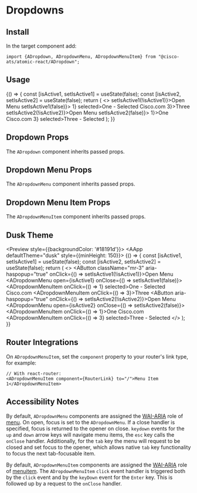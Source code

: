

<Meta title="Components/Dropdowns" component={ADropdown} />

# Dropdowns

## Install

In the target component add:

```
import {ADropdown, ADropdownMenu, ADropdownMenuItem} from "@cisco-ats/atomic-react/ADropdown";
```

## Usage

<Preview>
  <Story name="usage-1">
    <AApp style={{minHeight: 150}}>
      <YourComponent>
    {() => {
      const [isActive1, setIsActive1] = useState(false);
      const [isActive2, setIsActive2] = useState(false);
      return (
        <>
        <ADropdown>
          <AButton className="mr-3" aria-haspopup="true" onClick={() => setIsActive1(!isActive1)}>Open Menu</AButton>
          <ADropdownMenu open={isActive1} onClose={() => setIsActive1(false)}>
            <ADropdownMenuItem onClick={() => 1} selected>One - Selected</ADropdownMenuItem>
            <ADropdownMenuItem href="https://www.cisco.com" target="_blank">Cisco.com</ADropdownMenuItem>
            <ADropdownMenuItem onClick={() => 3}>Three</ADropdownMenuItem>
          </ADropdownMenu>
        </ADropdown>
        <ADropdown>
          <AButton aria-haspopup="true" onClick={() => setIsActive2(!isActive2)}>Open Menu</AButton>
          <ADropdownMenu open={isActive2} onClose={() => setIsActive2(false)}>
            <ADropdownMenuItem onClick={() => 1}>One</ADropdownMenuItem>
            <ADropdownMenuItem href="https://www.cisco.com" target="_blank">Cisco.com</ADropdownMenuItem>
            <ADropdownMenuItem onClick={() => 3} selected>Three - Selected</ADropdownMenuItem>
          </ADropdownMenu>
        </ADropdown>
        </>
      );
    }}
      </YourComponent>
    </AApp>
  </Story>
</Preview>

## Dropdown Props

The `ADropdown` component inherits passed props.

<Props of={ADropdown} />

## Dropdown Menu Props

The `ADropdownMenu` component inherits passed props.

<Props of={ADropdownMenu} />

## Dropdown Menu Item Props

The `ADropdownMenuItem` component inherits passed props.

<Props of={ADropdownMenuItem} />

## Dusk Theme

<Preview style={{backgroundColor: '#18191d'}}>
  <Story name="dusk-1">
    <AApp defaultTheme="dusk" style={{minHeight: 150}}>
      <YourComponent>
    {() => {
      const [isActive1, setIsActive1] = useState(false);
      const [isActive2, setIsActive2] = useState(false);
      return (
        <>
        <ADropdown>
          <AButton className="mr-3" aria-haspopup="true" onClick={() => setIsActive1(!isActive1)}>Open Menu</AButton>
          <ADropdownMenu open={isActive1} onClose={() => setIsActive1(false)}>
            <ADropdownMenuItem onClick={() => 1} selected>One - Selected</ADropdownMenuItem>
            <ADropdownMenuItem href="https://www.cisco.com" target="_blank">Cisco.com</ADropdownMenuItem>
            <ADropdownMenuItem onClick={() => 3}>Three</ADropdownMenuItem>
          </ADropdownMenu>
        </ADropdown>
        <ADropdown>
          <AButton aria-haspopup="true" onClick={() => setIsActive2(!isActive2)}>Open Menu</AButton>
          <ADropdownMenu open={isActive2} onClose={() => setIsActive2(false)}>
            <ADropdownMenuItem onClick={() => 1}>One</ADropdownMenuItem>
            <ADropdownMenuItem href="https://www.cisco.com" target="_blank">Cisco.com</ADropdownMenuItem>
            <ADropdownMenuItem onClick={() => 3} selected>Three - Selected</ADropdownMenuItem>
          </ADropdownMenu>
        </ADropdown>
        </>
      );
    }}
      </YourComponent>
    </AApp>
  </Story>
</Preview>

## Router Integrations

On `ADropdownMenuItem`, set the `component` property to your router's link type, for example:

```
// With react-router:
<ADropdownMenuItem component={RouterLink} to="/">Menu Item 1</ADropdownMenuItem>
```

## Accessibility Notes

By default, `ADropdownMenu` components are assigned the [WAI-ARIA](https://www.w3.org/WAI/standards-guidelines/aria/) role of [menu](https://www.w3.org/TR/wai-aria/#menu).
On open, focus is set to the `ADropdownMenu`. If a close handler is specified, focus is
returned to the opener on close. `keydown` events for the `up` and `down` arrow keys will
navigate menu items, the `esc` key calls the `onClose` handler. Additionally, for the `tab`
key the menu will request to be closed and set focus to the opener, which allows native `tab`
key functionality to focus the next tab-focusable item.

By default, `ADropdownMenuItem` components are assigned the [WAI-ARIA](https://www.w3.org/WAI/standards-guidelines/aria/) role of [menuitem](https://www.w3.org/TR/wai-aria/#menuitem).
The `ADropdownMenuItem` `click` event handler is triggered both by the `click` event and by the `keyDown` event for the `Enter` key. This is followed up by a request to the `onClose` handler.
